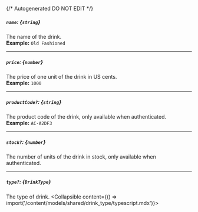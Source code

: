 {/* Autogenerated DO NOT EDIT  */}

##### `name`: *{`string`}*
The name of the drink.
<br/>
**Example:** `Old Fashioned`

---
##### `price`: *{`number`}*
The price of one unit of the drink in US cents.
<br/>
**Example:** `1000`

---
##### `productCode?`: *{`string`}*
The product code of the drink, only available when authenticated.
<br/>
**Example:** `AC-A2DF3`

---
##### `stock?`: *{`number`}*
The number of units of the drink in stock, only available when authenticated.

---
##### `type?`: *{`DrinkType`}*
The type of drink.
<Collapsible content={() => import('/content/models/shared/drink_type/typescript.mdx')}>
</Collapsible>

